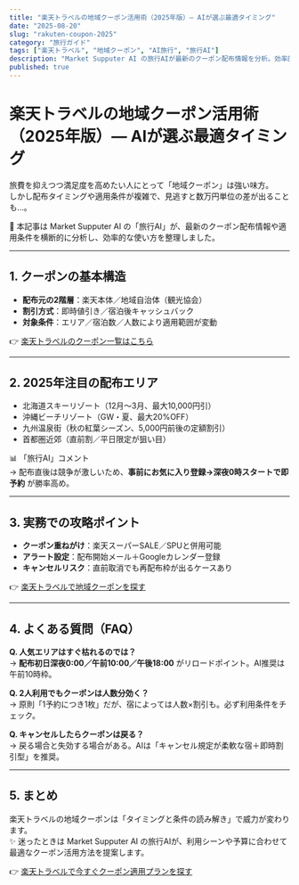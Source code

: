 ```yaml
---
title: "楽天トラベルの地域クーポン活用術（2025年版）— AIが選ぶ最適タイミング"
date: "2025-08-20"
slug: "rakuten-coupon-2025"
category: "旅行ガイド"
tags: ["楽天トラベル", "地域クーポン", "AI旅行", "旅行AI"]
description: "Market Supputer AI の旅行AIが最新のクーポン配布情報を分析。効率的な使い方や攻略ポイントをまとめました。"
published: true
---
```


# 楽天トラベルの地域クーポン活用術（2025年版）— AIが選ぶ最適タイミング

旅費を抑えつつ満足度を高めたい人にとって「地域クーポン」は強い味方。  
しかし配布タイミングや適用条件が複雑で、見逃すと数万円単位の差が出ることも…。

🧭 本記事は Market Supputer AI の「旅行AI」が、最新のクーポン配布情報や適用条件を横断的に分析し、効率的な使い方を整理しました。

---

## 1. クーポンの基本構造
- **配布元の2階層**：楽天本体／地域自治体（観光協会）
- **割引方式**：即時値引き／宿泊後キャッシュバック
- **対象条件**：エリア／宿泊数／人数により適用範囲が変動

👉 [楽天トラベルのクーポン一覧はこちら](https://travel.rakuten.co.jp/coupon/)

---

## 2. 2025年注目の配布エリア
- 北海道スキーリゾート（12月〜3月、最大10,000円引）
- 沖縄ビーチリゾート（GW・夏、最大20%OFF）
- 九州温泉街（秋の紅葉シーズン、5,000円前後の定額割引）
- 首都圏近郊（直前割／平日限定が狙い目）

📊 「旅行AI」コメント  
→ 配布直後は競争が激しいため、**事前にお気に入り登録→深夜0時スタートで即予約** が勝率高め。

---

## 3. 実務での攻略ポイント
- **クーポン重ねがけ**：楽天スーパーSALE／SPUと併用可能  
- **アラート設定**：配布開始メール＋Googleカレンダー登録  
- **キャンセルリスク**：直前取消でも再配布枠が出るケースあり  

👉 [楽天トラベルで地域クーポンを探す](https://travel.rakuten.co.jp/)

---

## 4. よくある質問（FAQ）
**Q. 人気エリアはすぐ枯れるのでは？**  
→ **配布初日深夜0:00／午前10:00／午後18:00** がリロードポイント。AI推奨は午前10時枠。  

**Q. 2人利用でもクーポンは人数分効く？**  
→ 原則「1予約につき1枚」だが、宿によっては人数×割引も。必ず利用条件をチェック。  

**Q. キャンセルしたらクーポンは戻る？**  
→ 戻る場合と失効する場合がある。AIは「キャンセル規定が柔軟な宿＋即時割引型」を推奨。  

---

## 5. まとめ
楽天トラベルの地域クーポンは「タイミングと条件の読み解き」で威力が変わります。  
✨ 迷ったときは Market Supputer AI の旅行AIが、利用シーンや予算に合わせて最適なクーポン活用方法を提案します。  

👉 [楽天トラベルで今すぐクーポン適用プランを探す](https://travel.rakuten.co.jp/)
